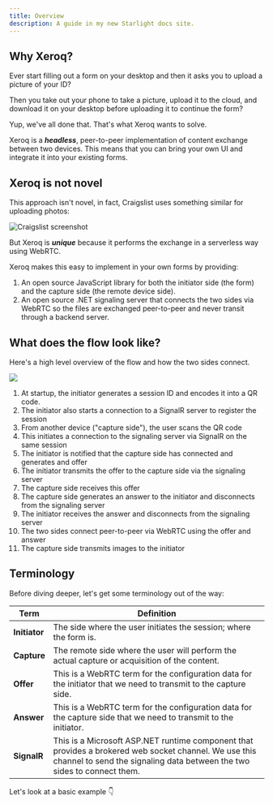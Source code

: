 ```yaml
---
title: Overview
description: A guide in my new Starlight docs site.
---
```


## Why Xeroq?

Ever start filling out a form on your desktop and then it asks you to upload a picture of your ID?

Then you take out your phone to take a picture, upload it to the cloud, and download it on your desktop before uploading it to continue the form?

Yup, we've all done that.  That's what Xeroq wants to solve.

Xeroq is a ***headless***, peer-to-peer implementation of content exchange between two devices.  This means that you can bring your own UI and integrate it into your existing forms.

## Xeroq is not novel

This approach isn't novel, in fact, Craigslist uses something similar for uploading photos:

![Craigslist screenshot](../../../../public/img/craigslist-qr-upload.png)

But Xeroq is ***unique*** because it performs the exchange in a serverless way using WebRTC.

Xeroq makes this easy to implement in your own forms by providing:

1. An open source JavaScript library for both the initiator side (the form) and the capture side (the remote device side).
2. An open source .NET signaling server that connects the two sides via WebRTC so the files are exchanged peer-to-peer and never transit through a backend server.

## What does the flow look like?

Here's a high level overview of the flow and how the two sides connect.

![](../../../../public/img/xeroq-flow.png)

1. At startup, the initiator generates a session ID and encodes it into a QR code.
2. The initiator also starts a connection to a SignalR server to register the session
3. From another device ("capture side"), the user scans the QR code
4. This initiates a connection to the signaling server via SignalR on the same session
5. The initiator is notified that the capture side has connected and generates and offer
6. The initiator transmits the offer to the capture side via the signaling server
7. The capture side receives this offer
8. The capture side generates an answer to the initiator and disconnects from the signaling server
9. The initiator receives the answer and disconnects from the signaling server
10. The two sides connect peer-to-peer via WebRTC using the offer and answer
11. The capture side transmits images to the initiator

## Terminology

Before diving deeper, let's get some terminology out of the way:

|Term|Definition|
|--|--|
|**Initiator**|The side where the user initiates the session; where the form is.|
|**Capture**|The remote side where the user will perform the actual capture or acquisition of the content.|
|**Offer**|This is a WebRTC term for the configuration data for the initiator that we need to transmit to the capture side.|
|**Answer**|This is a WebRTC term for the configuration data for the capture side that we need to transmit to the initiator.|
|**SignalR**|This is a Microsoft ASP.NET runtime component that provides a brokered web socket channel.  We use this channel to send the signaling data between the two sides to connect them.|

Let's look at a basic example 👇
